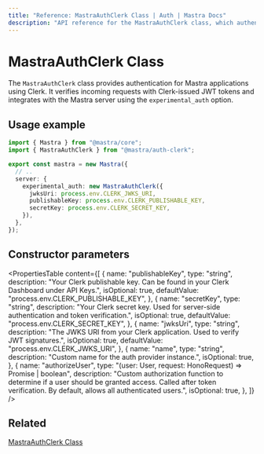 ```yaml
---
title: "Reference: MastraAuthClerk Class | Auth | Mastra Docs"
description: "API reference for the MastraAuthClerk class, which authenticates Mastra applications using Clerk authentication."
---
```


# MastraAuthClerk Class

The `MastraAuthClerk` class provides authentication for Mastra applications using Clerk. It verifies incoming requests with Clerk-issued JWT tokens and integrates with the Mastra server using the `experimental_auth` option.

## Usage example

```typescript title="src/mastra/index.ts" showLineNumbers copy
import { Mastra } from "@mastra/core";
import { MastraAuthClerk } from "@mastra/auth-clerk";

export const mastra = new Mastra({
  // ..
  server: {
    experimental_auth: new MastraAuthClerk({
      jwksUri: process.env.CLERK_JWKS_URI,
      publishableKey: process.env.CLERK_PUBLISHABLE_KEY,
      secretKey: process.env.CLERK_SECRET_KEY,
    }),
  },
});
```

## Constructor parameters

<PropertiesTable
  content={[
    {
      name: "publishableKey",
      type: "string",
      description:
        "Your Clerk publishable key. Can be found in your Clerk Dashboard under API Keys.",
      isOptional: true,
      defaultValue: "process.env.CLERK_PUBLISHABLE_KEY",
    },
    {
      name: "secretKey",
      type: "string",
      description:
        "Your Clerk secret key. Used for server-side authentication and token verification.",
      isOptional: true,
      defaultValue: "process.env.CLERK_SECRET_KEY",
    },
    {
      name: "jwksUri",
      type: "string",
      description:
        "The JWKS URI from your Clerk application. Used to verify JWT signatures.",
      isOptional: true,
      defaultValue: "process.env.CLERK_JWKS_URI",
    },
    {
      name: "name",
      type: "string",
      description: "Custom name for the auth provider instance.",
      isOptional: true,
    },
    {
      name: "authorizeUser",
      type: "(user: User, request: HonoRequest) => Promise<boolean> | boolean",
      description:
        "Custom authorization function to determine if a user should be granted access. Called after token verification. By default, allows all authenticated users.",
      isOptional: true,
    },
  ]}
/>

## Related

[MastraAuthClerk Class](/docs/auth/clerk)
